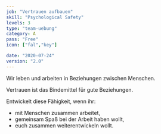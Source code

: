 ```yaml
---
job: "Vertrauen aufbauen"
skill: "Psychological Safety"
levels: 3
type: "team-uebung"
category: A
pass: "Free"
icon: ["fal","key"]

date: "2020-07-24"
version: "2.0"
---
```


Wir leben und arbeiten in Beziehungen zwischen Menschen.

Vertrauen ist das Bindemittel für gute Beziehungen.

Entwickelt diese Fähigkeit, wenn ihr:

* mit Menschen zusammen arbeitet,
* gemeinsam Spaß bei der Arbeit haben wollt,
* euch zusammen weiterentwickeln wollt.